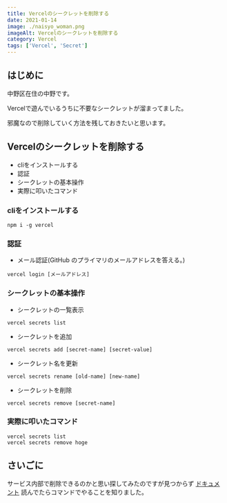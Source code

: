 ```yaml
---
title: Vercelのシークレットを削除する
date: 2021-01-14
image: ./naisyo_woman.png
imageAlt: Vercelのシークレットを削除する
category: Vercel
tags: ['Vercel', 'Secret']
---
```


## はじめに

中野区在住の中野です。

Vercelで遊んでいるうちに不要なシークレットが溜まってました。

邪魔なので削除していく方法を残しておきたいと思います。

## Vercelのシークレットを削除する
- cliをインストールする
- 認証
- シークレットの基本操作
- 実際に叩いたコマンド

### cliをインストールする

```
npm i -g vercel
```

### 認証

- メール認証(GitHub のプライマリのメールアドレスを答える。)

```
vercel login [メールアドレス]
```

### シークレットの基本操作

- シークレットの一覧表示

```
vercel secrets list
```

- シークレットを追加

```
vercel secrets add [secret-name] [secret-value]
```

- シークレット名を更新

```
vercel secrets rename [old-name] [new-name]
```

- シークレットを削除

```
vercel secrets remove [secret-name]
```

### 実際に叩いたコマンド

```
vercel secrets list
vercel secrets remove hoge
```

## さいごに
サービス内部で削除できるのかと思い探してみたのですが見つからず [ドキュメント](https://vercel.com/docs/cli#commands/secrets) 読んでたらコマンドでやることを知りました。